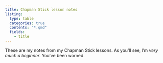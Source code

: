 ```yaml
---
title: Chapman Stick lesson notes
listing:
  type: table
  categories: true
  contents: "*.qmd"
  fields:
    - title
---
```


These are my notes from my Chapman Stick lessons.
As you'll see, I'm _very much a beginner_. 
You've been warned.